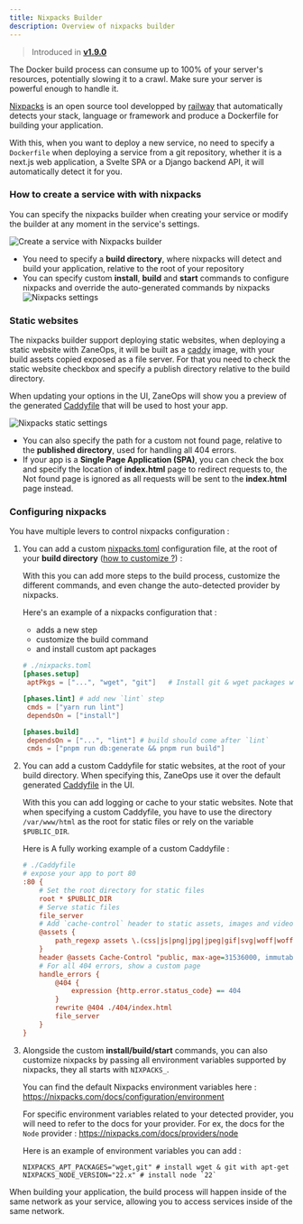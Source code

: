 ```yaml
---
title: Nixpacks Builder
description: Overview of nixpacks builder
---
```


> Introduced in [**v1.9.0**](/changelog/v19)

<Aside type="caution" title='Docker build resource usage'>
The Docker build process can consume up to 100% of your server's resources, potentially slowing it to a crawl.
Make sure your server is powerful enough to handle it.
</Aside>

[Nixpacks](https://nixpacks.com) is an open source tool developped by [railway](https://railway.app) that automatically detects your stack, language or framework
and produce a Dockerfile for building your application. 

With this, when you want to deploy a new service, no need to specify a `Dockerfile` when deploying a service from a git repository, 
whether it is a next.js web application, a Svelte SPA or a Django backend API, it will automatically detect it for you. 


### How to create a service with with nixpacks

You can specify the nixpacks builder when creating your service or modify the builder at any moment in the service's settings. 

![Create a service with Nixpacks builder](/images/create-git-service-nixpacks-builder.png)


- You need to specify a **build directory**, where nixpacks will detect and build your application, relative to the root of your repository
- You can specify custom **install**, **build** and **start** commands to configure nixpacks and override the auto-generated 
  commands by nixpacks 
    ![Nixpacks settings](/images/nixpacks-builder.png)


### Static websites

The nixpacks builder support deploying static websites, when deploying a static website with ZaneOps, it will be built as a [caddy](https://caddyserver.com/) image,
with your build assets copied exposed as a file server.
For that you need to check the static website checkbox and specify a publish directory relative to the build directory.

When updating your options in the UI, ZaneOps will show you a preview of the generated [Caddyfile](https://caddyserver.com/docs/caddyfile) that will be used to host your app.

![Nixpacks static settings](/images/nixpacks-builder-static.png)

- You can also specify the path for a custom not found page, relative to the **published directory**, used for handling all 404 errors.
- If your app is a **Single Page Application (SPA)**, you can check the box and specify the location of **index.html** page to redirect requests to, 
  the Not found page is ignored as all requests will be sent to the **index.html** page instead.

### Configuring nixpacks

You have multiple levers to control nixpacks configuration : 

1. You can add a custom [nixpacks.toml](https://nixpacks.com/docs/configuration/file) configuration file, at the root of your **build directory** ([how to customize ?](https://nixpacks.com/docs/guides/configuring-builds)) : 
   
   With this you can add more steps to the build process, customize the different commands, and even change the auto-detected provider by nixpacks.

   Here's an example of a nixpacks configuration that : 
   - adds a new step
   - customize the build command 
   - and install custom apt packages
   ```toml
   # ./nixpacks.toml
   [phases.setup]
    aptPkgs = ["...", "wget", "git"]   # Install git & wget packages with apt-get

   [phases.lint] # add new `lint` step
    cmds = ["yarn run lint"]
    dependsOn = ["install"]

   [phases.build] 
    dependsOn = ["...", "lint"] # build should come after `lint`
    cmds = ["pnpm run db:generate && pnpm run build"]
   ```

2. You can add a custom Caddyfile for static websites, at the root of your build directory. 
    When specifying this, ZaneOps use it over the default generated [Caddyfile](https://caddyserver.com/docs/caddyfile) in the UI.

    With this you can add logging or cache to your static websites. 
    Note that when specifying a custom Caddyfile, you have to use the directory `/var/www/html` as the root for static files or rely on the variable `$PUBLIC_DIR`. 
    
    Here is A fully working example of a custom Caddyfile : 
    ```ini
    # ./Caddyfile
    # expose your app to port 80
    :80 {
        # Set the root directory for static files
        root * $PUBLIC_DIR
        # Serve static files 
        file_server
        # Add `cache-control` header to static assets, images and videos
        @assets {
            path_regexp assets \.(css|js|png|jpg|jpeg|gif|svg|woff|woff2|eot|ttf|otf|mp4)$
        }
        header @assets Cache-Control "public, max-age=31536000, immutable"
        # For all 404 errors, show a custom page
        handle_errors {
            @404 {
                expression {http.error.status_code} == 404
            }
            rewrite @404 ./404/index.html
            file_server
        }
    }
    ```
3. Alongside the custom **install/build/start** commands, you can also customize nixpacks by passing all environment 
   variables supported by nixpacks, they all starts with `NIXPACKS_`.
   

   You can find the default Nixpacks environment variables here : https://nixpacks.com/docs/configuration/environment 
   
   For specific environment variables related to your detected provider, you will need to refer to the docs for your provider. 
   For ex, the docs for the `Node` provider : https://nixpacks.com/docs/providers/node 

   Here is an example of environment variables you can add : 
   ```shell
   NIXPACKS_APT_PACKAGES="wget,git" # install wget & git with apt-get 
   NIXPACKS_NODE_VERSION="22.x" # install node `22`
   ```

<Aside type="tip" title='Network access'>
    When building your application, the build process will happen inside of the same network as your service,
    allowing you to access services inside of the same network.
</Aside>

